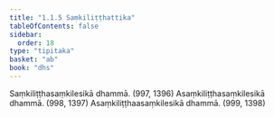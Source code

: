 ```yaml
---
title: "1.1.5 Saṃkiliṭṭhattika"
tableOfContents: false
sidebar:
  order: 18
type: "tipitaka"
basket: "ab"
book: "dhs"
---
```



<DynamicBreadcrumb />

<Division number="5" book="dhs">

<Paragraph number="14" book="dhs">
Saṃkiliṭṭhasaṃkilesikā dhammā. (<Emphasis>997, 1396</Emphasis>)
</Paragraph>

<Paragraph number="15" book="dhs">
Asaṃkiliṭṭhasaṃkilesikā dhammā. (<Emphasis>998, 1397</Emphasis>)
</Paragraph>

<Paragraph number="16" book="dhs">
Asaṃkiliṭṭhaasaṃkilesikā dhammā. (<Emphasis>999, 1398</Emphasis>)
</Paragraph>
</Division>